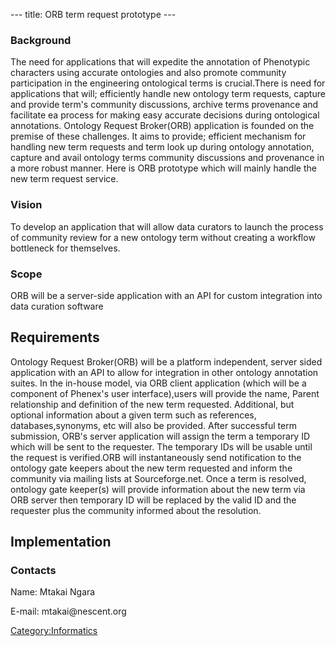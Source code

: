 ---
title: ORB term request prototype
---

===Background===
The need for applications that will expedite the annotation of Phenotypic characters using accurate ontologies and also promote community participation in the engineering ontological terms is crucial.There is need for applications that will; efficiently handle new ontology term requests, capture and provide term's community discussions, archive terms provenance and facilitate ea process for making easy accurate decisions during ontological annotations.
Ontology Request Broker(ORB) application is founded on the premise of these challenges. It aims to provide; efficient mechanism for handling new term requests and term look up during ontology annotation, capture and avail ontology terms community discussions and provenance in a more robust manner.
Here is ORB prototype which will mainly handle the new term request service.

===Vision===
To develop an application that will allow data curators to launch the process of community review for a new ontology term without creating a workflow bottleneck for themselves.

===Scope===
ORB will be a server-side application with an API for custom integration into data curation software

==Requirements==
Ontology Request Broker(ORB) will be a platform independent, server sided application with an API to allow for integration in other ontology annotation suites. In the in-house model, via ORB client application (which will be a component of  Phenex's user interface),users will provide the name, Parent relationship and definition of the new term requested. Additional, but optional information about a given term such as references, databases,synonyms, etc will also be provided.
After successful term submission, ORB's server application will assign the term a temporary ID which will be sent to the requester. The temporary IDs will be usable until the request is verified.ORB will instantaneously send notification to the ontology gate keepers about the new term requested and inform the community via mailing lists at Sourceforge.net. 
Once a term is resolved, ontology gate keeper(s) will provide information about the new term via ORB server then temporary ID will be replaced by the valid ID and the requester plus the community informed about the resolution.
==Implementation==   

    
===Contacts===

Name: Mtakai Ngara

E-mail: mtakai@nescent.org

[[Category:Informatics]]